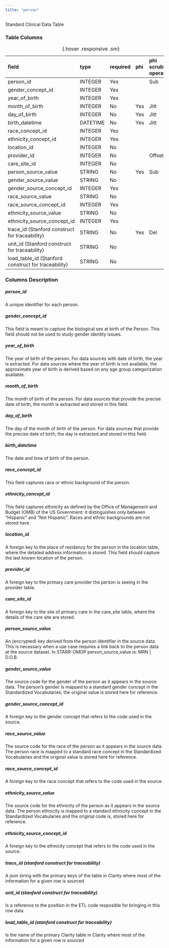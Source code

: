 ```yaml
---
title: "person"
---
```


Standard Clinical Data Table

### Table Columns

| field                                               | type     | required   | phi   | phi scrubbing operation   |
|:----------------------------------------------------|:---------|:-----------|:------|:--------------------------|
| person_id                                           | INTEGER  | Yes        |       | Sub                       |
| gender_concept_id                                   | INTEGER  | Yes        |       |                        |
| year_of_birth                                       | INTEGER  | Yes        |       |                        |
| month_of_birth                                      | INTEGER  | No         | Yes   | Jitt                      |
| day_of_birth                                        | INTEGER  | No         | Yes   | Jitt                      |
| birth_datetime                                      | DATETIME | No         | Yes   | Jitt                      |
| race_concept_id                                     | INTEGER  | Yes        |       |                        |
| ethnicity_concept_id                                | INTEGER  | Yes        |       |                        |
| location_id                                         | INTEGER  | No         |       |                        |
| provider_id                                         | INTEGER  | No         |       | Offset                    |
| care_site_id                                        | INTEGER  | No         |       |                        |
| person_source_value                                 | STRING   | No         | Yes   | Sub                       |
| gender_source_value                                 | STRING   | No         |       |                        |
| gender_source_concept_id                            | INTEGER  | Yes        |       |                        |
| race_source_value                                   | STRING   | No         |       |                        |
| race_source_concept_id                              | INTEGER  | Yes        |       |                        |
| ethnicity_source_value                              | STRING   | No         |       |                        |
| ethnicity_source_concept_id                         | INTEGER  | Yes        |       |                        |
| trace_id (Stanford construct for traceability)      | STRING   | No         | Yes   | Del                       |
| unit_id (Stanford construct for traceability)       | STRING   | No         |       |                        |
| load_table_id (Stanford construct for traceability) | STRING   | No         |       |                        |

:  {.hover .responsive .sm}

### Columns Description


##### person_id

A unique identifier for each person. 	

##### gender_concept_id

This field is meant to capture the biological sex at birth of the Person. This field should not be used to study gender identity issues.

##### year_of_birth

The year of birth of the person. For data sources with date of birth, the year is extracted. For data sources where the year of birth is not available, the approximate year of birth is derived based on any age group categorization available.

##### month_of_birth

The month of birth of the person. For data sources that provide the precise date of birth, the month is extracted and stored in this field.

##### day_of_birth

The day of the month of birth of the person. For data sources that provide the precise date of birth, the day is extracted and stored in this field.

##### birth_datetime

The date and time of birth of the person.

##### race_concept_id

This field captures race or ethnic background of the person.

##### ethnicity_concept_id

This field captures ethnicity as defined by the Office of Management and Budget (OMB) of the US Government: it distinguishes only between “Hispanic” and “Not Hispanic”. Races and ethnic backgrounds are not stored here.

##### location_id

A foreign key to the place of residency for the person in the location table, where the detailed address information is stored. This field should capture the last known location of the person.

##### provider_id

A foreign key to the primary care provider the person is seeing in the provider table.

##### care_site_id

A foreign key to the site of primary care in the care_site table, where the details of the care site are stored.

##### person_source_value

An (encrypted) key derived from the person identifier in the source data. This is necessary when a use case requires a link back to the person data at the source dataset. In STARR-OMOP person_source_value is: MRN | D.O.B.

##### gender_source_value

The source code for the gender of the person as it appears in the source data. The person’s gender is mapped to a standard gender concept in the Standardized Vocabularies; the original value is stored here for reference.

##### gender_source_concept_id

A foreign key to the gender concept that refers to the code used in the source.

##### race_source_value

The source code for the race of the person as it appears in the source data. The person race is mapped to a standard race concept in the Standardized Vocabularies and the original value is stored here for reference.

##### race_source_concept_id

A foreign key to the race concept that refers to the code used in the source.

##### ethnicity_source_value

The source code for the ethnicity of the person as it appears in the source data. The person ethnicity is mapped to a standard ethnicity concept in the Standardized Vocabularies and the original code is, stored here for reference.

##### ethnicity_source_concept_id

A foreign key to the ethnicity concept that refers to the code used in the source.

##### trace_id (stanford construct for traceability) 

A json string with the primary keys of the table in Clarity where most of the information for a given row is sourced

##### unit_id (stanford construct for traceability) 

Is a reference to the position in the ETL code resposible for bringing in this row data

##### load_table_id (stanford construct for traceability) 

Is the name of the primary Clarity table in Clarity where most of the information for a given row is sourced
